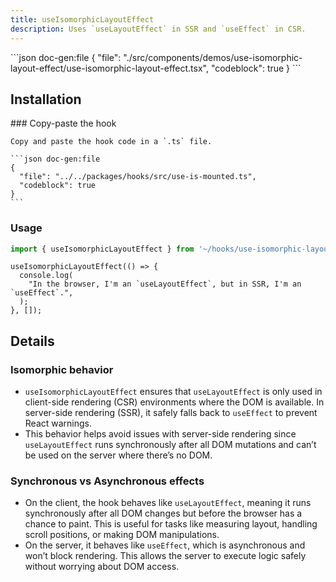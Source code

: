 ```yaml
---
title: useIsomorphicLayoutEffect
description: Uses `useLayoutEffect` in SSR and `useEffect` in CSR.
---
```


<ComponentPreview name='use-isomorphic-layout-effect'>
```json doc-gen:file
{
  "file": "./src/components/demos/use-isomorphic-layout-effect/use-isomorphic-layout-effect.tsx",
  "codeblock": true
}
```
</ComponentPreview>

## Installation

<Steps>

  <Step>
    ### Copy-paste the hook

    Copy and paste the hook code in a `.ts` file.

    ```json doc-gen:file
    {
      "file": "../../packages/hooks/src/use-is-mounted.ts",
      "codeblock": true
    }
    ```

  </Step>

</Steps>

### Usage

```ts
import { useIsomorphicLayoutEffect } from '~/hooks/use-isomorphic-layout-effect';
```

```tsx
useIsomorphicLayoutEffect(() => {
  console.log(
    "In the browser, I'm an `useLayoutEffect`, but in SSR, I'm an `useEffect`.",
  );
}, []);
```

## Details

### Isomorphic behavior

- `useIsomorphicLayoutEffect` ensures that `useLayoutEffect` is only used in client-side rendering (CSR) environments where the DOM is available. In server-side rendering (SSR), it safely falls back to `useEffect` to prevent React warnings.
- This behavior helps avoid issues with server-side rendering since `useLayoutEffect` runs synchronously after all DOM mutations and can’t be used on the server where there’s no DOM.

### Synchronous vs Asynchronous effects

- On the client, the hook behaves like `useLayoutEffect`, meaning it runs synchronously after all DOM changes but before the browser has a chance to paint.
  This is useful for tasks like measuring layout, handling scroll positions, or making DOM manipulations.
- On the server, it behaves like `useEffect`, which is asynchronous and won’t block rendering. This allows the server to execute logic safely without worrying about DOM access.
